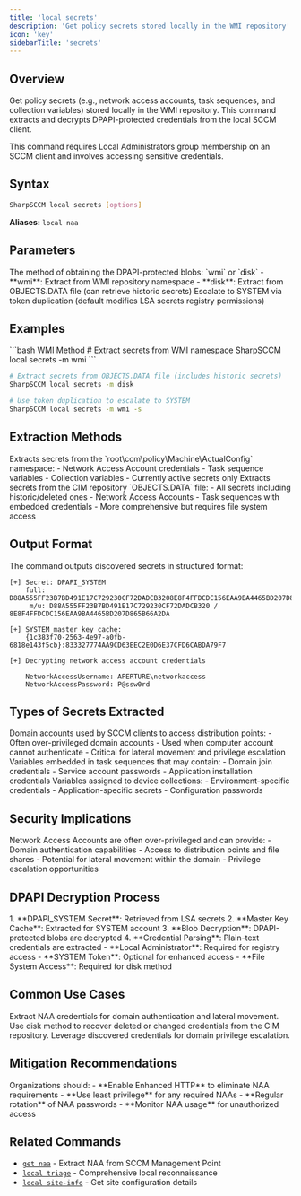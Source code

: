 ```yaml
---
title: 'local secrets'
description: 'Get policy secrets stored locally in the WMI repository'
icon: 'key'
sidebarTitle: 'secrets'
---
```


## Overview

Get policy secrets (e.g., network access accounts, task sequences, and collection variables) stored locally in the WMI repository. This command extracts and decrypts DPAPI-protected credentials from the local SCCM client.

<Warning>
  This command requires Local Administrators group membership on an SCCM client and involves accessing sensitive credentials.
</Warning>

## Syntax

```bash
SharpSCCM local secrets [options]
```

**Aliases:** `local naa`

## Parameters

<ParamField path="method" type="string" required>
  The method of obtaining the DPAPI-protected blobs: `wmi` or `disk`
  - **wmi**: Extract from WMI repository namespace
  - **disk**: Extract from OBJECTS.DATA file (can retrieve historic secrets)
</ParamField>

<ParamField path="get-system" type="boolean">
  Escalate to SYSTEM via token duplication (default modifies LSA secrets registry permissions)
</ParamField>

## Examples

<CodeGroup>
```bash WMI Method
# Extract secrets from WMI namespace
SharpSCCM local secrets -m wmi
```

```bash Disk Method
# Extract secrets from OBJECTS.DATA file (includes historic secrets)
SharpSCCM local secrets -m disk
```

```bash SYSTEM Escalation
# Use token duplication to escalate to SYSTEM
SharpSCCM local secrets -m wmi -s
```
</CodeGroup>

## Extraction Methods

<Accordion title="WMI Method">
  Extracts secrets from the `root\ccm\policy\Machine\ActualConfig` namespace:
  - Network Access Account credentials
  - Task sequence variables
  - Collection variables
  - Currently active secrets only
</Accordion>

<Accordion title="Disk Method">
  Extracts secrets from the CIM repository `OBJECTS.DATA` file:
  - All secrets including historic/deleted ones
  - Network Access Accounts
  - Task sequences with embedded credentials
  - More comprehensive but requires file system access
</Accordion>

## Output Format

The command outputs discovered secrets in structured format:

```text
[+] Secret: DPAPI_SYSTEM
    full: D88A555FF23B7BD491E17C729230CF72DADCB3208E8F4FFDCDC156EAA9BA4465BD207D865B66A2DA
     m/u: D88A555FF23B7BD491E17C729230CF72DADCB320 / 8E8F4FFDCDC156EAA9BA4465BD207D865B66A2DA

[+] SYSTEM master key cache:
    {1c383f70-2563-4e97-a0fb-6818e143f5cb}:833327774AA9CD63EEC2E0D6E37CFD6CABDA79F7

[+] Decrypting network access account credentials

    NetworkAccessUsername: APERTURE\networkaccess
    NetworkAccessPassword: P@ssw0rd
```

## Types of Secrets Extracted

<Accordion title="Network Access Accounts (NAA)">
  Domain accounts used by SCCM clients to access distribution points:
  - Often over-privileged domain accounts
  - Used when computer account cannot authenticate
  - Critical for lateral movement and privilege escalation
</Accordion>

<Accordion title="Task Sequence Variables">
  Variables embedded in task sequences that may contain:
  - Domain join credentials
  - Service account passwords
  - Application installation credentials
</Accordion>

<Accordion title="Collection Variables">
  Variables assigned to device collections:
  - Environment-specific credentials
  - Application-specific secrets
  - Configuration passwords
</Accordion>

## Security Implications

<Warning>
  Network Access Accounts are often over-privileged and can provide:
  - Domain authentication capabilities
  - Access to distribution points and file shares
  - Potential for lateral movement within the domain
  - Privilege escalation opportunities
</Warning>

## DPAPI Decryption Process

<Accordion title="Key Extraction">
  1. **DPAPI_SYSTEM Secret**: Retrieved from LSA secrets
  2. **Master Key Cache**: Extracted for SYSTEM account
  3. **Blob Decryption**: DPAPI-protected blobs are decrypted
  4. **Credential Parsing**: Plain-text credentials are extracted
</Accordion>

<Accordion title="Privilege Requirements">
  - **Local Administrator**: Required for registry access
  - **SYSTEM Token**: Optional for enhanced access
  - **File System Access**: Required for disk method
</Accordion>

## Common Use Cases

<Accordion title="Credential Harvesting">
  Extract NAA credentials for domain authentication and lateral movement.
</Accordion>

<Accordion title="Historical Analysis">
  Use disk method to recover deleted or changed credentials from the CIM repository.
</Accordion>

<Accordion title="Privilege Escalation">
  Leverage discovered credentials for domain privilege escalation.
</Accordion>

## Mitigation Recommendations

<Info>
  Organizations should:
  - **Enable Enhanced HTTP** to eliminate NAA requirements
  - **Use least privilege** for any required NAAs
  - **Regular rotation** of NAA passwords
  - **Monitor NAA usage** for unauthorized access
</Info>

## Related Commands

- [`get naa`](/sharpsccm/commands/creds/get-naa) - Extract NAA from SCCM Management Point
- [`local triage`](/sharpsccm/commands/local/triage) - Comprehensive local reconnaissance
- [`local site-info`](/sharpsccm/commands/local/site-info) - Get site configuration details